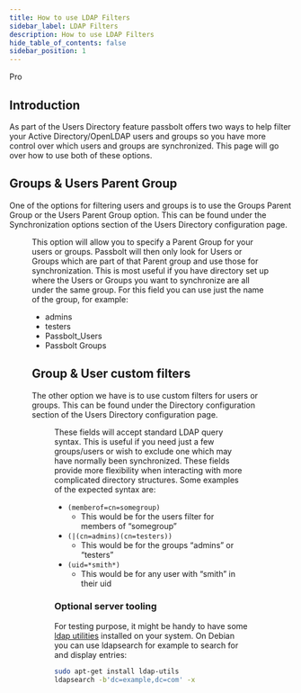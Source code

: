 ```yaml
---
title: How to use LDAP Filters
sidebar_label: LDAP Filters
description: How to use LDAP Filters
hide_table_of_contents: false
sidebar_position: 1
---
```



<Chips link="https://www.passbolt.com/pricing/pro" isUnderMainTitle={true}>Pro</Chips>

## Introduction

As part of the Users Directory feature passbolt offers two ways to help filter your Active Directory/OpenLDAP users and groups so you have more control over which users and groups are synchronized. This page will go over how to use both of these options.

## Groups & Users Parent Group

One of the options for filtering users and groups is to use the Groups Parent Group or the Users Parent Group option. This can be found under the Synchronization options section of the Users Directory configuration page.

<Figure
  src="/img/help/2023/11/LDAP_parent_group.png"
  alt="Ldap settings parent group fields"
  caption="fig. Ldap settings parent group fields"
/>

This option will allow you to specify a Parent Group for your users or groups. Passbolt will then only look for Users or Groups which are part of that Parent group and use those for synchronization. This is most useful if you have directory set up where the Users or Groups you want to synchronize are all under the same group. For this field you can use just the name of the group, for example:

* admins
* testers
* Passbolt_Users
* Passbolt Groups

## Group & User custom filters

The other option we have is to use custom filters for users or groups. This can be found under the Directory configuration section of the Users Directory configuration page.

<Figure
  src="/img/help/2023/11/LDAP_custom_filter.png"
  alt="Ldap settings custom filter fields"
  caption="fig. Ldap settings custom filter fields"
/>

These fields will accept standard LDAP query syntax. This is useful if you need just a few groups/users or wish to exclude one which may have normally been synchronized. These fields provide more flexibility when interacting with more complicated directory structures. Some examples of the expected syntax are:

* `(memberof=cn=somegroup)`
  * This would be for the users filter for members of “somegroup”
* `(|(cn=admins)(cn=testers))`
  * This would be for the groups “admins” or “testers”
* `(uid=*smith*)`
  * This would be for any user with “smith” in their uid

### Optional server tooling

For testing purpose, it might be handy to have some [ldap utilities](https://wiki.debian.org/LDAP/LDAPUtils) installed
on your system. On Debian you can use ldapsearch for example to search for and display entries:

```bash
sudo apt-get install ldap-utils
ldapsearch -b'dc=example,dc=com' -x
```
